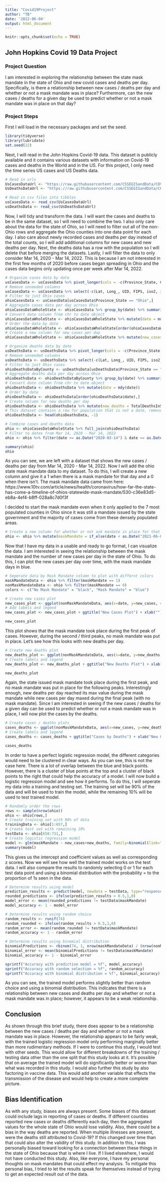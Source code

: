 ```yaml
---
title: "Covid19Project"
author: "TB"
date: '2022-06-04'
output: html_document
---
```


```r
knitr::opts_chunk$set(echo = TRUE)
```

## John Hopkins Covid 19 Data Project

### Project Question
I am interested in exploring the relationship between the state mask mandate in the state of Ohio and new covid cases and deaths per day. Specifically, is there a relationship between new cases / deaths per day and whether or not a mask mandate was in place? Furthermore, can the new cases / deaths for a given day be used to predict whether or not a mask mandate was in place on that day?

### Project Steps
First I will load in the necessary packages and set the seed.

```r
library(tidyverse)
library(lubridate)
set.seed(22)
```


Next, I will read in the John Hopkins Covid-19 data. This dataset is publicly available and it contains various datasets with information on Covid-19 cases and deaths in the World and in the US. For this project, I only need the time series US cases and US Deaths data. 
```r
# Read in urls
UsCasesDataUrl <- "https://raw.githubusercontent.com/CSSEGISandData/COVID-19/master/csse_covid_19_data/csse_covid_19_time_series/time_series_covid19_confirmed_US.csv"
UsDeathsDataUrl <- "https://raw.githubusercontent.com/CSSEGISandData/COVID-19/master/csse_covid_19_data/csse_covid_19_time_series/time_series_covid19_deaths_US.csv"

# Read in csv files into tibbles
usCasesData <- read_csv(UsCasesDataUrl)
usDeathsData <- read_csv(UsDeathsDataUrl)
```

Now, I will tidy and transform the data. I will want the cases and deaths to be in the same dataset, so I will need to combine the two. I also only care about the data for the state of Ohio, so I will need to filter out all of the non-Ohio rows and aggregate the Ohio counties into one data point for each day. I also care about newly recorded cases and deaths per day instead of the total counts, so I will add additional columns for new cases and new deaths per day. Next, the deaths data has a row with the population so I will delete that before merging the datasets. Lastly, I will filter the data to only consider Mar 14, 2020 - Mar 14, 2022. This is because I am not interested in the first few months of 2020 before cases began spreading in Ohio and the cases data begins only updating once per week after Mar 14, 2022.   

```r
# Organize cases data by date
usCasesData <- usCasesData %>% pivot_longer(cols = -c(Province_State, Country_Region, UID, iso2, iso3, code3, FIPS, Admin2, Lat, Long_, Combined_Key), names_to = "date", values_to = "cases")
# Remove unneeded columns
usCasesData <- usCasesData %>% select(-c(Lat, Long_, UID, FIPS, iso2, iso3, code3, Combined_Key))
# Filter to just Ohio cases
ohioCasesData <- usCasesData[usCasesData$Province_State == "Ohio",]
# Aggregate cases data per day across Ohio
ohioCasesDataWholeState <- ohioCasesData %>% group_by(date) %>% summarize(TotalCasesInState = sum(cases))
# Convert date column from chr to date object
ohioCasesDataWholeState <- ohioCasesDataWholeState %>% mutate(date = mdy(date))
# Order the data by date
ohioCasesDataWholeState <- ohioCasesDataWholeState[order(ohioCasesDataWholeState$date), ]
# Create a new column for new cases per day
ohioCasesDataWholeState <- ohioCasesDataWholeState %>% mutate(new_cases = TotalCasesInState - lag(TotalCasesInState, default=0))

# Organize deaths data by date
usDeathsData <- usDeathsData %>% pivot_longer(cols = -c(Province_State, Country_Region, UID, iso2, iso3, code3, FIPS, Admin2, Lat, Long_, Combined_Key), names_to = "date", values_to = "cases")
# Remove unneeded columns
usDeathsData <- usDeathsData %>% select(-c(Lat, Long_, UID, FIPS, iso2, iso3, code3, Combined_Key))
# Filter to just Ohio cases
ohioDeathsDataByCounty <- usDeathsData[usDeathsData$Province_State == "Ohio", ]
# Aggregate deaths data per day across Ohio
ohioDeathsData <- ohioDeathsDataByCounty %>% group_by(date) %>% summarize(TotalDeathsInState = sum(cases))
# Convert date column from chr to date object
ohioDeathsData <- ohioDeathsData %>% mutate(date = mdy(date))
# Order by date
ohioDeathsData <- ohioDeathsData[order(ohioDeathsData$date),]
# Create column for new deaths per day
ohioDeathsData <- ohioDeathsData %>% mutate(new_deaths = TotalDeathsInState - lag(TotalDeathsInState, default=0))
# This dataset contains a row for population that is not a date, remove it here
ohioDeathsData <- head(ohioDeathsData, -1)

# Combine cases and deaths data
ohio <- ohioCasesDataWholeState %>% full_join(ohioDeathsData)
# Filter to dates from Mar 14, 2020 - Mar 14, 2022
ohio <- ohio %>% filter(date >= as.Date("2020-03-14") & date <= as.Date("2022-03-14"))

summary(ohio)
ohio
```

As you can see, we are left with a dataset that shows the new cases / deaths per day from Mar 14, 2020 - Mar 14, 2022. Now I will add the ohio state mask mandate data to my dataset. To do this, I will create a new column and give it a 1 when there is a mask mandate for that day and a 0 when there isn't. The mask mandate data came from here: https://www.10tv.com/article/news/health/coronavirus/how-far-the-state-has-come-a-timeline-of-ohios-statewide-mask-mandate/530-c36e83d5-eb8a-4ef4-b8ff-028a8c7d0f3f

I decided to start the mask mandate even when it only applied to the 7 most populated counties in Ohio since it was still a mandate issued by the state government and the majority of cases come from these densely populated areas.

```r
# Create a new column for whether or not ask mandate in place for that day
ohio <- ohio %>% mutate(maskMandate = if_else(date < as.Date("2021-06-02") & date > as.Date("2020-07-08"), 1, 0))
```

Now that I have my data in a usable and ready to go format, I can visualize the data. I am interested in seeing the relationship between the mask mandate and the number of new cases per day in the state of Ohio. To do this, I can plot the new cases per day over time, with the mask mandate days in blue.

```r
# Seperate data by Mask Mandate column to plot with differnt colors
maskMandateData <- ohio %>% filter(maskMandate == 1)
nonMaskMandateData <- ohio %>% filter(maskMandate == 0)
colors <- c("No Mask Mandate" = "black", "Mask Mandate" = "blue")

# Create new cases plot
new_cases_plot <- ggplot(nonMaskMandateData, aes(x=date, y=new_cases, color="No Mask Mandate")) +geom_point() + geom_point(data=maskMandateData, aes(x=date, y=new_cases, color="Mask Mandate")) + scale_color_manual(values = colors)
# Add labels and legend
new_cases_plot <- new_cases_plot + ggtitle("New Cases Plot") + xlab("") + ylab("New Cases") + theme(plot.title = element_text(hjust=0.5)) + labs(colour="Legend")

new_cases_plot
```

This plot shows that the mask mandate took place during the first peak of cases. However, during the second / third peaks, no mask mandate was put in place. Let's see how this looks with new deaths per day. 

```r
# Create new deaths plot
new_deaths_plot <- ggplot(nonMaskMandateData, aes(x=date, y=new_deaths, color="No Mask Mandate")) +geom_point() + geom_point(data=maskMandateData, aes(x=date, y=new_deaths, color="Mask Mandate")) + scale_color_manual(values = colors)
# Create labels and legend
new_deaths_plot <- new_deaths_plot + ggtitle("New Deaths Plot") + xlab("") + ylab("New Deaths") + theme(plot.title = element_text(hjust=0.5)) + labs(colour="Legend")

new_deaths_plot
```

Again, the state issued mask mandate took place during the first peak, and no mask mandate was put in place for the following peaks. Interestingly enough, new deaths per day reached its max value during the mask mandate while new cases per day maxed during the final peak (with no mask mandate). Since I am interested in seeing if the new cases / deaths for a given day can be used to predict whether or not a mask mandate was in place, I will now plot the cases by the deaths.

```r
# Create cases / deaths plots
cases_deaths <- ggplot(nonMaskMandateData, aes(x=new_cases, y=new_deaths, color="No Mask Mandate")) +geom_point() + geom_point(data=maskMandateData, aes(x=new_cases, y=new_deaths, color="Mask Mandate")) + scale_color_manual(values = colors)
# Create labels and legend
cases_deaths <- cases_deaths + ggtitle("Cases by Deaths") + xlab("New Cases") + ylab("New Deaths") + theme(plot.title = element_text(hjust=0.5)) + labs(colour="Legend")

cases_deaths
```

In order to have a perfect logistic regression model, the different categories would need to be clustered in clear ways. As you can see, this is not the case here. There is a lot of overlap between the blue and black points. However, there is a cluster of blue points at the top and a cluster of black points to the right that could help the accuracy of a model. I will now build a logistic regression model and see how it performs. To do this, I will seperate my data into a training and testing set. The training set will be 90% of the data and will be used to train the model, while the remaining 10% will be used to test trained model. 

```r
# Randomly order the rows
rows <- sample(nrow(ohio))
ohio <- ohio[rows,]
# Create training set with 90% of data
trainingData <- ohio[1:657,]
# Create test set with remaining 10%
testData <- ohio[658:731,]
# Create logistic regression model
model <- glm(maskMandate ~ new_cases+new_deaths, family=binomial(link="logit"), data=trainingData)
summary(model)
```

This gives us the intercept and coefficient values as well as corresponding z scores. Now we will see how well the trained model works on the test data. I will also compare the results to randomly selecting 0 or 1 for each test data point and using a binomial distribution with the probability = to the proportion of 1s seen in the data. 
```r
# Determine results using model
prediction_results <- predict(model, newdata = testData, type="response")
rounded_predictions <- ifelse(prediction_results > 0.5,1,0)
model_error <- mean(rounded_predictions != testData$maskMandate)
model_accuracy <- 1 - model_error

# Determine results using random choice
random_results <- runif(74)
random_rounded <- ifelse(random_results > 0.5,1,0)
random_error <- mean(random_rounded != testData$maskMandate)
random_accuracy <- 1 - random_error

# Determine results using binomial distribution
binomialPredictions <- rbinom(74, 1, nrow(maskMandateData) / (nrow(nonMaskMandateData) + nrow(maskMandateData)))
binomial_error <- mean(binomialPredictions != testData$maskMandate)
binomial_accuracy <- 1 - binomial_error

sprintf("Accuracy with predictive model = %f", model_accuracy)
sprintf("Accuracy with random selection = %f", random_accuracy)
sprintf("Accuracy with binomial distribution = %f", binomial_accuracy)
```

As you can see, the trained model performs slightly better than random choice and using a binomial distribution. This indicates that there is a relationship between new cases and deaths per day and whether or not a mask mandate was in place; however, it appears to be a weak relationship. 

## Conclusion
As shown through this brief study, there does appear to be a relationship between the new cases / deaths per day and whether or not a mask mandate was in place. However, the relationship appears to be fairly weak, with the trained logistic regression model only performing marginally better than more rudimentary methods. If I were to continue this study, I would test with other seeds. This would allow for different breakdowns of the training / testing data other than the one split that this study looks at it. It's possible that on average the trained model will do significantly better or worse than what was recorded in this study. I would also further this study by also factoring in vaccine data. This would add another variable that effects the transmission of the disease and would help to create a more complete picture. 

## Bias Identification
As with any study, biases are always present. Some biases of this dataset could include lags in reporting of cases or deaths. If different counties reported new cases or deaths differently each day, then the aggregated values for the whole state of Ohio would lose validity. Also, there could be a bias in the way deaths are reported. When multiple illnesses are present, were the deaths still attributed to Covid-19? If this changed over time than that could also alter the validity of this study. In addition to this, I was personally biased toward looking for a connection between these things in the state of Ohio because that is where I live. If I lived elsewhere, I would not have conducted this study. Also, like everyone, I have my personal thoughts on mask mandates that could effect my analysis. To mitigate this personal bias, I tried to let the results speak for themselves instead of trying to get an expected result out of the data. 

